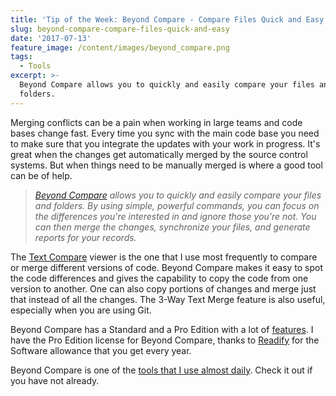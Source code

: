 ```yaml
---
title: 'Tip of the Week: Beyond Compare - Compare Files Quick and Easy'
slug: beyond-compare-compare-files-quick-and-easy
date: '2017-07-13'
feature_image: /content/images/beyond_compare.png
tags:
  - Tools
excerpt: >-
  Beyond Compare allows you to quickly and easily compare your files and
  folders.
---
```

Merging conflicts can be a pain when working in large teams and code bases change fast. Every time you sync with the main code base you need to make sure that you integrate the updates with your work in progress. It's great when the changes get automatically merged by the source control systems. But when things need to be manually merged is where a good tool can be of help.

<ImageCard src="/content/images/beyond_compare.png" alt="Beyond Compare" />

> _[Beyond Compare](http://www.scootersoftware.com/index.php) allows you to quickly and easily compare your files and folders. By using simple, powerful commands, you can focus on the differences you're interested in and ignore those you're not. You can then merge the changes, synchronize your files, and generate reports for your records._

The [Text Compare](http://www.scootersoftware.com/features.php?zz=features_multifaceted) viewer is the one that I use most frequently to compare or merge different versions of code. Beyond Compare makes it easy to spot the code differences and gives the capability to copy the code from one version to another. One can also copy portions of changes and merge just that instead of all the changes. The 3-Way Text Merge feature is also useful, especially when you are using Git.

Beyond Compare has a Standard and a Pro Edition with a lot of [features](http://www.scootersoftware.com/features.php?zz=features_list). I have the Pro Edition license for Beyond Compare, thanks to [Readify](/blog/finding-a-job-abroad/) for the Software allowance that you get every year.

Beyond Compare is one of the [tools that I use almost daily](/blog/tools-that-I-use/). Check it out if you have not already.
